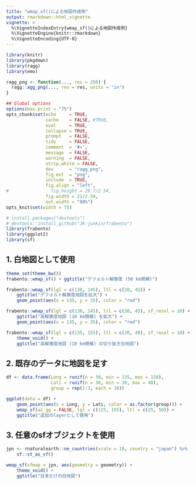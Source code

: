 ```yaml
---
title: "wmap_sf()による地図作成例"
output: rmarkdown::html_vignette
vignette: >
  %\VignetteIndexEntry{wmap_sf()による地図作成例}
  %\VignetteEngine{knitr::rmarkdown}
  %\VignetteEncoding{UTF-8}
---
```


```r
library(knitr)
library(pkgdown)
library(ragg)
library(emo)

ragg_png <- function(..., res = 256) {
  ragg::agg_png(..., res = res, units = "in")
}

## Global options
options(max.print = "75")
opts_chunk$set(echo     = TRUE,
               cache    = FALSE, #TRUE,
               eval     = TRUE,
               collapse = TRUE,
               prompt   = FALSE,
               tidy     = FALSE,
               comment  = '#>',
               message  = FALSE,
               warning  = FALSE,
               strip.white = FALSE,
               dev      = "ragg_png",
               fig.ext  = "png",
               include  = TRUE,
               fig.align = "left",
#                fig.height = 29.7/2.54,
               fig.width = 21/2.54,
               out.width = "80%")
opts_knit$set(width = 75)
```

```r
# install.packages("devtools")
# devtools::install_github("JK-junkin/frabento")
library(frabento)
library(ggplot2)
library(sf)
```

## 1. 白地図として使用
```r
theme_set(theme_bw())
frabento::wmap_sf() + ggtitle("デフォルト解像度 (50 km規模)")
```

```r
frabento::wmap_sf(lgl = c(130, 145), ltl = c(30, 45)) +
    ggtitle("デフォルト解像度地図を拡大") +
    geom_point(aes(x = 135, y = 35), color = "red")
```

```r
frabento::wmap_sf(lgl = c(130, 145), ltl = c(30, 45), sf_resol = 10) +
    ggtitle("高解像度地図 (10 km規模) を拡大") +
    geom_point(aes(x = 135, y = 35), color = "red")
```

```r
frabento::wmap_sf(lgl = c(135, 155), ltl = c(30, 48), sf_resol = 10) +
    theme_void() +
    ggtitle("高解像度地図 (10 km規模) の切り抜き白地図")
```

## 2. 既存のデータに地図を足す
```r
df <- data.frame(Long = runif(n = 30, min = 135, max = 150),
                 Lati = runif(n = 30, min = 30, max = 40),
                 group = rep(1:3, each = 10))

ggplot(data = df) +
    geom_point(aes(x = Long, y = Lati, color = as.factor(group))) +
    wmap_sf(as_gg = FALSE, lgl = c(125, 155), ltl = c(25, 50)) +
    ggtitle("追加のlayerとして使用")
```

## 3. 任意のsfオブジェクトを使用
```r
jpn <- rnaturalearth::ne_countries(scale = 10, country = "japan") %>%
    sf::st_as_sf()

wmap_sf(sfmap = jpn, aes(geometry = geometry)) +
    theme_void() +
    ggtitle("日本だけの白地図")
```
